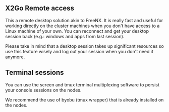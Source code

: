 == X2Go Remote access ==

This a remote desktop solution akin to FreeNX. It is really fast and useful for working directly on the cluster machines when you don't have access to a Linux machine of your own. You can reconnect and get your desktop session  back (e.g.: windows and apps from last session).

Please take in mind that a desktop session takes up significant resources so use this feature wisely and log out your session when you don't need it anymore.


== Terminal sessions ==

You can use the screen and tmux terminal multiplexing software to persist your console sessions on the nodes.

We recommend the use of byobu (tmux wrapper) that is already installed on the nodes.